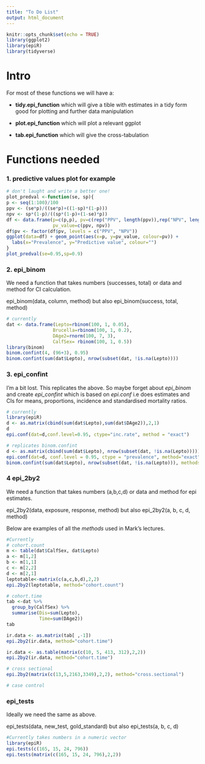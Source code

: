 ```yaml
---
title: "To Do List"
output: html_document
---
```


```r
knitr::opts_chunk$set(echo = TRUE)
library(ggplot2)
library(epiR)
library(tidyverse)
```

# Intro
For most of these functions we will have a:

- **tidy.epi_function** which will give a tible with estimates in a tidy form good for plotting and further data manipulation

- **plot.epi_function** which will plot a relevant ggplot

- **tab.epi_function** which will give the cross-tabulation

# Functions needed

### 1. predictive values plot for example
```r
# don't laught and write a better one!
plot_predval <-function(se, sp){
p <- seq(1:100)/100
ppv <- (se*p)/((se*p)+((1-sp)*(1-p)))
npv <- sp*(1-p)/((sp*(1-p)+(1-se)*p))
df <- data.frame(p=c(p,p), pv=c(rep("PPV", length(ppv)),rep("NPV", length(ppv))),
                 pv_value=c(ppv, npv))
df$pv <- factor(df$pv, levels = c("PPV", "NPV"))
ggplot(data=df) + geom_point(aes(x=p, y=pv_value, colour=pv)) + 
  labs(x="Prevalence", y="Predictive value", colour="")
}
plot_predval(se=0.95,sp=0.9)
```

### 2. epi_binom
We need a function that takes numbers (successes, total) or data and method for CI calculation. 

epi_binom(data, column, method) but also epi_binom(success, total, method)
```r
# currently
dat <- data.frame(Lepto=rbinom(100, 1, 0.05),
                 Brucella=rbinom(100, 1, 0.2),
                 DAge2=rnorm(100, 7, 3),
                 CalfSex= rbinom(100, 1, 0.5))
library(binom)
binom.confint(4, (96+3), 0.95)
binom.confint(sum(dat$Lepto), nrow(subset(dat, !is.na(Lepto))))
```

### 3. epi_confint

I'm a bit lost. This replicates the above. So maybe forget about *epi_binom* and create *epi_confint* which is based on *epi.conf* i.e does estimates and CIs for means, proportions, incidence and standardised mortality ratios. 

```r
# currently
library(epiR)
d <- as.matrix(cbind(sum(dat$Lepto),sum(dat$DAge2)),2,1)
d
epi.conf(dat=d,conf.level=0.95, ctype="inc.rate", method = "exact")

# replicates binom.confint
d <- as.matrix(cbind(sum(dat$Lepto), nrow(subset(dat, !is.na(Lepto)))))
epi.conf(dat=d, conf.level = 0.95, ctype = "prevalence", method="exact")
binom.confint(sum(dat$Lepto), nrow(subset(dat, !is.na(Lepto))), methods = "exact")
```


### 4 epi_2by2
We need a function that takes numbers (a,b,c,d) or data and method for epi estimates. 

epi_2by2(data, exposure, response, method) but also epi_2by2(a, b, c, d, method)

Below are examples of all the *methods* used in Mark's lectures. 

```r
#Currently
# cohort.count
m <- table(dat$CalfSex, dat$Lepto)  
a <- m[1,2]   
b <- m[1,1]
c <- m[2,2]
d <- m[2,1]
leptotable<-matrix(c(a,c,b,d),2,2) 
epi.2by2(leptotable, method="cohort.count")

# cohort.time
tab <-dat %>%
  group_by(CalfSex) %>%
  summarise(Dis=sum(Lepto),
            Time=sum(DAge2))
tab

ir.data <- as.matrix(tab[ ,-1])
epi.2by2(ir.data, method="cohort.time")

ir.data <- as.table(matrix(c(10, 5, 413, 312),2,2))
epi.2by2(ir.data, method="cohort.time")

# cross sectional
epi.2by2(matrix(c(13,5,2163,3349),2,2), method="cross.sectional")

# case control
```

### epi_tests
Ideally we need the same as above. 

epi_tests(data, new_test, gold_standard) but also epi_tests(a, b, c, d)


```r
#Currently takes numbers in a numeric vector
library(epiR)
epi.tests(c(165, 15, 24, 796))
epi.tests(matrix(c(165, 15, 24, 796),2,2))
```




